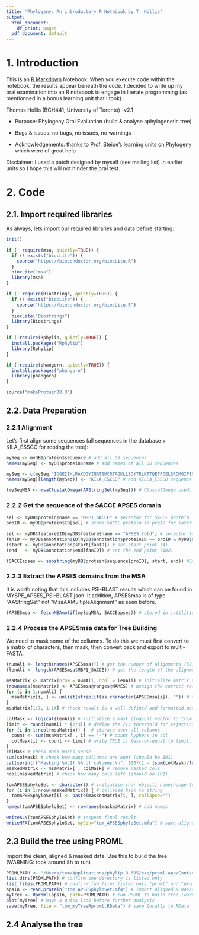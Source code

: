 ```yaml
---
title: 'Phylogeny: An introductory R Notebook by T. Hollis'
output:
  html_document:
    df_print: paged
  pdf_document: default
---
```


# 1. Introduction
This is an [R Markdown](http://rmarkdown.rstudio.com) Notebook. When you execute code within the notebook, the results appear beneath the code. I decided to write up my oral examination into an R notebook to engage in literate programming (as mentionned in a bonus learning unit that I took).

Thomas Hollis (BCH441, University of Toronto) -v2.1

   - Purpose: Phylogeny Oral Evaluation (build & analyse aphylogenetic tree)
   
   - Bugs & issues: no bugs, no issues, no warnings
   
   - Acknowledgements: thanks to Prof. Steipe's learning units on Phylogeny which were of great help
   
Disclaimer: I used a patch designed by myself (see mailing list) in earlier units so I hope this will not hinder the oral test. 
   
# 2. Code

## 2.1. Import required libraries

As always, lets import our required libraries and data before starting:

```r
init()

if (! require(msa, quietly=TRUE)) {
  if (! exists("biocLite")) {
    source("https://bioconductor.org/biocLite.R")
  }
  biocLite("msa")
  library(msa)
}

if (! require(Biostrings, quietly=TRUE)) {
  if (! exists("biocLite")) {
    source("https://bioconductor.org/biocLite.R")
  }
  biocLite("Biostrings")
  library(Biostrings)
}

if (!require(Rphylip, quietly=TRUE)) {
  install.packages("Rphylip")
  library(Rphylip)
}

if (!require(phangorn, quietly=TRUE)) {
  install.packages("phangorn")
  library(phangorn)
}

source("makeProteinDB.R")
```

## 2.2. Data Preparation

### 2.2.1 Alignment

Let's first align some sequences (all sequences in the database + KILA_ESSCO for rooting the tree):

```r
mySeq <- myDB$protein$sequence # add all DB sequences
names(mySeq) <- myDB$protein$name # add names of all DB sequences

mySeq <- c(mySeq,"IDGEIIHLRAKDGYINATSMCRTAGKLLSDYTRLKTTQEFFDELSRDMGIPISELIQSFKGGRPENQGTWVHPDIAINLAQ")
names(mySeq)[length(mySeq)] <- "KILA_ESCCO" # add KILLA_ESSCO sequence and name

(mySeqMSA <- msaClustalOmega(AAStringSet(mySeq))) # ClustalOmega used, too many seq for MUSCLE
```

### 2.2.2 Get the sequence of the SACCE APSES domain 

```r
sel <- myDB$protein$name == "MBP1_SACCE" # selector for SACCE protein
proID <- myDB$protein$ID[sel] # store SACCE protein in proID for later

sel <- myDB$feature$ID[myDB$feature$name == "APSES fold"] # selector for APSES
fanID <- myDB$annotation$ID[myDB$annotation$proteinID == proID & myDB$annotation$featureID == sel] # SACCE & APSES
(start <- myDB$annotation$start[fanID]) # set start point (4)
(end   <- myDB$annotation$end[fanID]) # set the end point (102)

(SACCEapses <- substring(myDB$protein$sequence[proID], start, end)) #SACCE APSES seq
```

### 2.2.3 Extract the APSES domains from the MSA

It is worth noting that this includes PSI-BLAST results which can be found in MYSPE_APSES_PSI-BLAST.json. It addition, APSESmsa is of type "AAStringSet" not "MsaAAMultipleAlignment" as seen before. 

```r
(APSESmsa <- fetchMSAmotif(mySeqMSA, SACCEapses)) # stored in .utilities.R, returns matching seq
```

### 2.2.4 Process the APSESmsa data for Tree Building

We need to mask some of the collumns. To do this we must first convert to a matrix of characters, then mask, then convert back and export to multi-FASTA.

```r
(numAli <- length(names(APSESmsa))) # get the number of alignments (52)
(lenAli <- length(APSESmsa$MBP1_SACCE)) # get the length of the alignments (269)

msaMatrix <- matrix(nrow = numAli, ncol = lenAli) # initialize matrix to hold all chars
(rownames(msaMatrix) <- APSESmsa@ranges@NAMES) # assign the correct rownames
for (i in 1:numAli) {
  msaMatrix[i, ] <- unlist(strsplit(as.character(APSESmsa[i]), "")) # fill matrix
}
msaMatrix[1:7, 1:14] # check result is a well defined and formatted matrix

colMask <- logical(lenAli) # initialize a mask (logical vector to trim cols)
limit <- round(numAli * (2/3)) # define the 2/3 threshold for rejecting a column
for (i in 1:ncol(msaMatrix)) {  # iterate over all columns
  count <- sum(msaMatrix[ , i] == "-") # count hyphens in col
  colMask[i] <- count <= limit # write TRUE if less-or-equal to limit, FALSE if not
}
colMask # check mask makes sense
sum(colMask) # check how many collumns are kept (should be 101)
cat(sprintf("Masking %4.2f %% of columns.\n", 100*(1 - (sum(colMask)/length(colMask)) )))
maskedMatrix <- msaMatrix[ , colMask] # remove masked cols
ncol(maskedMatrix) # check how many cols left (should be 101)

tomAPSESphyloSet <- character() # initialise char object, namechange to avoid confusion
for (i in 1:nrow(maskedMatrix)) { # collapse back to string
  tomAPSESphyloSet[i] <- paste(maskedMatrix[i, ], collapse="")
}
names(tomAPSESphyloSet) <- rownames(maskedMatrix) # add names

writeALN(tomAPSESphyloSet) # inspect final result
writeMFA(tomAPSESphyloSet, myCon="tom_APSESphyloSet.mfa") # save aligned & masked to multi-FASTA
```

## 2.3 Build the tree using PROML

Import the clean, aligned & masked data. Use this to build the tree. (WARNING: took around 8h to run)

```r
PROMLPATH <- "/Users/tom/Applications/phylip-3.695/exe/proml.app/Contents/MacOS" # set PROMLPATH
list.dirs(PROMLPATH) # confirm one directory is listed only
list.files(PROMLPATH) # confirm two files listed only "proml" and "proml.command"
apsIn <- read.protein("tom_APSESphyloSet.mfa") # import aligned & masked from multi-FASTA
myTree <- Rproml(apsIn, path=PROMLPATH) # run PROML to build tree (warning: 4-8h) start:6pm,end:?pm
plot(myTree) # have a quick look before further analysis
save(myTree, file = "tom_myTreeRproml.RData") # save locally to RData file
```

## 2.4 Analyse the tree

